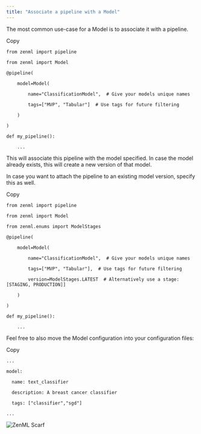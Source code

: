 ```yaml
---
title: "Associate a pipeline with a Model"
---
```


The most common use-case for a Model is to associate it with a pipeline.

Copy

```
from zenml import pipeline

from zenml import Model

@pipeline(

    model=Model(

        name="ClassificationModel",  # Give your models unique names

        tags=["MVP", "Tabular"]  # Use tags for future filtering

    )

)

def my_pipeline():

    ...
```

This will associate this pipeline with the model specified. In case the model already exists, this will create a new version of that model.

In case you want to attach the pipeline to an existing model version, specify this as well.

Copy

```
from zenml import pipeline

from zenml import Model

from zenml.enums import ModelStages

@pipeline(

    model=Model(

        name="ClassificationModel",  # Give your models unique names

        tags=["MVP", "Tabular"],  # Use tags for future filtering

        version=ModelStages.LATEST  # Alternatively use a stage: [STAGING, PRODUCTION]]

    )

)

def my_pipeline():

    ...
```

Feel free to also move the Model configuration into your configuration files:

Copy

```
...

model:

  name: text_classifier

  description: A breast cancer classifier

  tags: ["classifier","sgd"]

...
```

![ZenML Scarf](/images/how-to/use-the-model-control-plane)